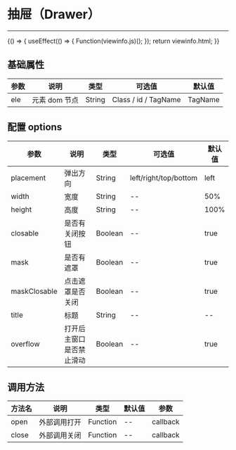 
# 抽屉（Drawer）

---

<Meta title="复用组件/抽屉(Drawer)" />

<Canvas>
    <Story
        name="抽屉(Drawer)"
        height="300px"
        parameters={{
            docs: { source: { code: `${viewinfo.html}${viewinfo.js}` } },
        }}
    >
        {() => {
            useEffect(() => {
                Function(viewinfo.js)();
            });
            return viewinfo.html;
        }}
    </Story>
</Canvas>

## 基础属性

| 参数 | 说明          | 类型   | 可选值               | 默认值  |
| ---- | ------------- | ------ | -------------------- | ------- |
| ele  | 元素 dom 节点 | String | Class / id / TagName | TagName |

## 配置 options

| 参数         | 说明                     | 类型    | 可选值                | 默认值 |
| ------------ | ------------------------ | ------- | --------------------- | ------ |
| placement    | 弹出方向                 | String  | left/right/top/bottom | left   |
| width        | 宽度                     | String  | --                    | 50%    |
| height       | 高度                     | String  | --                    | 100%   |
| closable     | 是否有关闭按钮           | Boolean | --                    | true   |
| mask         | 是否有遮罩               | Boolean | --                    | true   |
| maskClosable | 点击遮罩是否关闭         | Boolean | --                    | true   |
| title        | 标题                     | String  | --                    | --     |
| overflow     | 打开后主窗口是否禁止滑动 | Boolean | --                    | true   |

## 调用方法

| 方法名 | 说明         | 类型     | 默认值 | 参数     |
| ------ | ------------ | -------- | ------ | -------- |
| open   | 外部调用打开 | Function | --     | callback |
| close  | 外部调用关闭 | Function | --     | callback |
